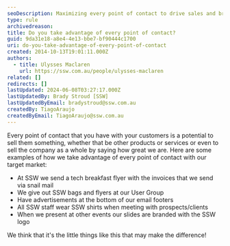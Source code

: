 ```yaml
---
seoDescription: Maximizing every point of contact to drive sales and brand awareness through targeted marketing strategies.
type: rule
archivedreason:
title: Do you take advantage of every point of contact?
guid: 9da31e18-a8e4-4e13-bbe7-bf90444c1700
uri: do-you-take-advantage-of-every-point-of-contact
created: 2014-10-13T19:01:11.000Z
authors:
  - title: Ulysses Maclaren
    url: https://ssw.com.au/people/ulysses-maclaren
related: []
redirects: []
lastUpdated: 2024-06-08T03:27:17.000Z
lastUpdatedBy: Brady Stroud [SSW]
lastUpdatedByEmail: bradystroud@ssw.com.au
createdBy: TiagoAraujo
createdByEmail: TiagoAraujo@ssw.com.au
---
```


Every point of contact that you have with your customers is a potential to sell them something, whether that be other products or services or even to sell the company as a whole by saying how great we are.
Here are some examples of how we take advantage of every point of contact with our target market:

- At SSW we send a tech breakfast flyer with the invoices that we send via snail mail
- We give out SSW bags and flyers at our User Group
- Have advertisements at the bottom of our email footers
- All SSW staff wear SSW shirts when meeting with prospects/clients
- When we present at other events our slides are branded with the SSW logo

We think that it's the little things like this that may make the difference!
